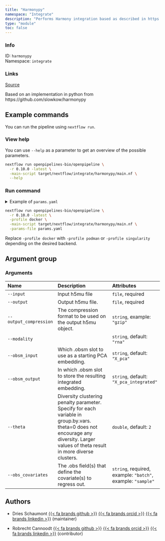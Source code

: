 ```yaml
---
title: "Harmonypy"
namespace: "Integrate"
description: "Performs Harmony integration based as described in https://github.com/immunogenomics/harmony."
type: "module"
toc: false
---
```


::: {.column-margin}

### Info

ID: `harmonypy`  
Namespace: `integrate`

### Links
[Source](https://github.com/openpipelines-bio/openpipeline/blob/0.10.0/src/integrate/harmonypy){.btn-action .btn-sm .btn-info .btn role="button"}

:::

Based on an implementation in python from https://github.com/slowkow/harmonypy

## Example commands

You can run the pipeline using `nextflow run`.

### View help

You can use `--help` as a parameter to get an overview of the possible parameters.

```bash
nextflow run openpipelines-bio/openpipeline \
  -r 0.10.0 -latest \
  -main-script target/nextflow/integrate/harmonypy/main.nf \
  --help
```

### Run command

<details>
<summary>Example of `params.yaml`</summary>
```yaml
# Arguments
input: # please fill in - example: "path/to/file"
# output: "$id.$key.output.output"
# output_compression: "gzip"
modality: "rna"
obsm_input: "X_pca"
obsm_output: "X_pca_integrated"
theta: [2]
obs_covariates: # please fill in - example: ["batch", "sample"]

# Nextflow input-output arguments
publish_dir: # please fill in - example: "output/"
# param_list: "my_params.yaml"
```
</details>

```bash
nextflow run openpipelines-bio/openpipeline \
  -r 0.10.0 -latest \
  -profile docker \
  -main-script target/nextflow/integrate/harmonypy/main.nf \
  -params-file params.yaml
```

:::{.callout-note}
Replace `-profile docker` with `-profile podman` or `-profile singularity` depending on the desired backend.
:::

## Argument group

### Arguments

|Name                   |Description                                                                                                                                                                           |Attributes                                                  |
|:----------------------|:-------------------------------------------------------------------------------------------------------------------------------------------------------------------------------------|:-----------------------------------------------------------|
|`--input`              |Input h5mu file                                                                                                                                                                       |`file`, required                                            |
|`--output`             |Output h5mu file.                                                                                                                                                                     |`file`, required                                            |
|`--output_compression` |The compression format to be used on the output h5mu object.                                                                                                                          |`string`, example: `"gzip"`                                 |
|`--modality`           |                                                                                                                                                                                      |`string`, default: `"rna"`                                  |
|`--obsm_input`         |Which .obsm slot to use as a starting PCA embedding.                                                                                                                                  |`string`, default: `"X_pca"`                                |
|`--obsm_output`        |In which .obsm slot to store the resulting integrated embedding.                                                                                                                      |`string`, default: `"X_pca_integrated"`                     |
|`--theta`              |Diversity clustering penalty parameter. Specify for each variable in group.by.vars. theta=0 does not encourage any diversity. Larger values of theta result in more diverse clusters. |`double`, default: `2`                                      |
|`--obs_covariates`     |The .obs field(s) that define the covariate(s) to regress out.                                                                                                                        |`string`, required, example: `"batch"`, example: `"sample"` |

## Authors


  * Dries Schaumont [{{< fa brands github >}}](https://github.com/DriesSchaumont) [{{< fa brands orcid >}}](https://orcid.org/0000-0002-4389-0440) [{{< fa brands linkedin >}}](https://linkedin.com/in/dries-schaumont) (maintainer)

  * Robrecht Cannoodt [{{< fa brands github >}}](https://github.com/rcannood) [{{< fa brands orcid >}}](https://orcid.org/0000-0003-3641-729X) [{{< fa brands linkedin >}}](https://linkedin.com/in/robrechtcannoodt) (contributor)

